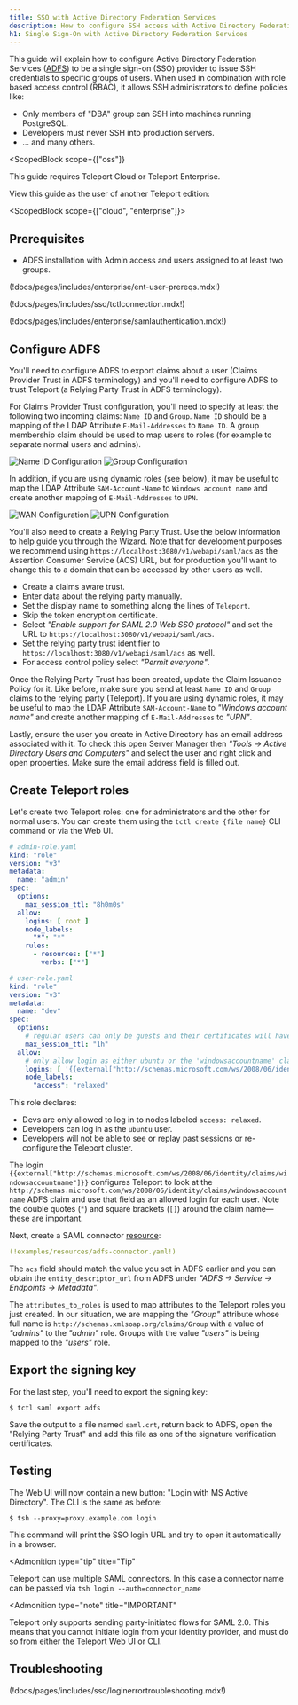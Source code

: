 ```yaml
---
title: SSO with Active Directory Federation Services
description: How to configure SSH access with Active Directory Federation Services using Teleport
h1: Single Sign-On with Active Directory Federation Services
---
```


This guide will explain how to configure Active Directory Federation Services
([ADFS](https://en.wikipedia.org/wiki/Active_Directory_Federation_Services)) to be
a single sign-on (SSO) provider to issue
SSH credentials to specific groups of users. When used in combination with role
based access control (RBAC), it allows SSH administrators to define policies
like:

- Only members of "DBA" group can SSH into machines running PostgreSQL.
- Developers must never SSH into production servers.
- ... and many others.

<ScopedBlock
  scope={["oss"]}
>

  This guide requires Teleport Cloud or Teleport Enterprise.

  View this guide as the user of another Teleport edition:

  <TileSet>
  <Tile icon="cloud" title="Teleport Cloud" href="./adfs.mdx/?scope=cloud">
  </Tile>
  <Tile icon="building" title="Teleport Enterprise" href="./adfs.mdx/?scope=enterprise">
  </Tile>
  </TileSet>

</ScopedBlock>

<ScopedBlock scope={["cloud", "enterprise"]}>

## Prerequisites

- ADFS installation with Admin access and users assigned to at least two groups.

(!docs/pages/includes/enterprise/ent-user-prereqs.mdx!)

(!docs/pages/includes/sso/tctlconnection.mdx!)

(!docs/pages/includes/enterprise/samlauthentication.mdx!)

## Configure ADFS

You'll need to configure ADFS to export claims about a user (Claims Provider
Trust in ADFS terminology) and you'll need to configure ADFS to trust
Teleport (a Relying Party Trust in ADFS terminology).

For Claims Provider Trust configuration, you'll need to specify at least the
following two incoming claims: `Name ID` and `Group`. `Name ID` should be a
mapping of the LDAP Attribute `E-Mail-Addresses` to `Name ID`. A group
membership claim should be used to map users to roles (for example to
separate normal users and admins).

![Name ID Configuration](../../../img/adfs-1.png)
![Group Configuration](../../../img/adfs-2.png)

In addition, if you are using dynamic roles (see below), it may be useful to map
the LDAP Attribute `SAM-Account-Name` to `Windows account name` and create
another mapping of `E-Mail-Addresses` to `UPN`.

![WAN Configuration](../../../img/adfs-3.png)
![UPN Configuration](../../../img/adfs-4.png)

You'll also need to create a Relying Party Trust. Use the below information to
help guide you through the Wizard. Note that for development purposes we recommend
using `https://localhost:3080/v1/webapi/saml/acs` as the Assertion Consumer
Service (ACS) URL, but for production you'll want to change this to a domain
that can be accessed by other users as well.

- Create a claims aware trust.
- Enter data about the relying party manually.
- Set the display name to something along the lines of `Teleport`.
- Skip the token encryption certificate.
- Select *"Enable support for SAML 2.0 Web SSO protocol"* and set the URL to `https://localhost:3080/v1/webapi/saml/acs`.
- Set the relying party trust identifier to `https://localhost:3080/v1/webapi/saml/acs` as well.
- For access control policy select *"Permit everyone"*.

Once the Relying Party Trust has been created, update the Claim Issuance Policy
for it. Like before, make sure you send at least `Name ID` and `Group` claims to the
relying party (Teleport). If you are using dynamic roles, it may be useful to
map the LDAP Attribute `SAM-Account-Name` to *"Windows account name"* and create
another mapping of `E-Mail-Addresses` to *"UPN"*.

Lastly, ensure the user you create in Active Directory has an email address
associated with it. To check this open Server Manager then
*"Tools -> Active Directory Users and Computers"* and select the user and right
click and open properties. Make sure the email address field is filled out.

## Create Teleport roles

Let's create two Teleport roles: one for administrators and the other for
normal users. You can create them using the `tctl create {file name}` CLI command
or via the Web UI.

```yaml
# admin-role.yaml
kind: "role"
version: "v3"
metadata:
  name: "admin"
spec:
  options:
    max_session_ttl: "8h0m0s"
  allow:
    logins: [ root ]
    node_labels:
      "*": "*"
    rules:
      - resources: ["*"]
        verbs: ["*"]
```

```yaml
# user-role.yaml
kind: "role"
version: "v3"
metadata:
  name: "dev"
spec:
  options:
    # regular users can only be guests and their certificates will have a TTL of 1 hour:
    max_session_ttl: "1h"
  allow:
    # only allow login as either ubuntu or the 'windowsaccountname' claim
    logins: [ '{{external["http://schemas.microsoft.com/ws/2008/06/identity/claims/windowsaccountname"]}}', ubuntu ]
    node_labels:
      "access": "relaxed"
```

This role declares:

- Devs are only allowed to log in to nodes labeled `access: relaxed`.
- Developers can log in as the `ubuntu` user.
- Developers will not be able to see or replay past sessions or
  re-configure the Teleport cluster.

The login
`{{external["http://schemas.microsoft.com/ws/2008/06/identity/claims/windowsaccountname"]}}`
configures Teleport to look at the
`http://schemas.microsoft.com/ws/2008/06/identity/claims/windowsaccountname`
ADFS claim and use that field as an allowed login for each user. Note the
double quotes (`"`) and square brackets (`[]`) around the claim name—these are
important.

Next, create a SAML connector [resource](../../setup/reference/resources.mdx):

```yaml
(!examples/resources/adfs-connector.yaml!)
```

The `acs` field should match the value you set in ADFS earlier and you can
obtain the `entity_descriptor_url` from ADFS under *"ADFS -> Service -> Endpoints -> Metadata"*.

The `attributes_to_roles` is used to map attributes to the Teleport roles you
just created. In our situation, we are mapping the *"Group"* attribute whose full
name is `http://schemas.xmlsoap.org/claims/Group` with a value of *"admins"*
to the *"admin"* role. Groups with the value *"users"* is being mapped to the
*"users"* role.

## Export the signing key

For the last step, you'll need to export the signing key:

```code
$ tctl saml export adfs
```

Save the output to a file named `saml.crt`, return back to ADFS, open the
"Relying Party Trust" and add this file as one of the signature verification
certificates.

## Testing

The Web UI will now contain a new button: "Login with MS Active Directory". The CLI is
the same as before:

```code
$ tsh --proxy=proxy.example.com login
```

This command will print the SSO login URL and try to open it
automatically in a browser.

<Admonition
  type="tip"
  title="Tip"
>
  Teleport can use multiple SAML connectors. In this case a connector name
  can be passed via `tsh login --auth=connector_name`
</Admonition>

<Admonition
  type="note"
  title="IMPORTANT"
>
  Teleport only supports sending party-initiated flows for SAML 2.0. This means
  that you cannot initiate login from your identity provider, and must do so
  from either the Teleport Web UI or CLI.
  </Admonition>

## Troubleshooting

(!docs/pages/includes/sso/loginerrortroubleshooting.mdx!)

</ScopedBlock>

